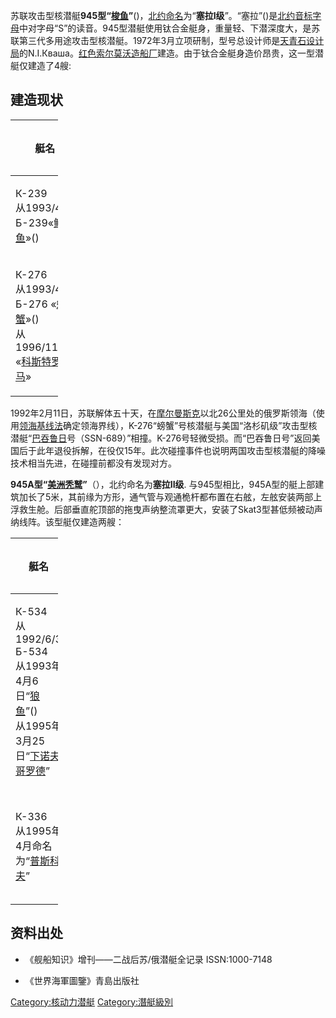 {{潛艇
|名称= 945型“梭鱼”  塞拉级 [[File:Naval_ensign_of_Russia.svg|30px]]
|图片= [[Image:Sierra_I_class_SSN.svg|300px]]<br />[[Image:Sierra_class_SSN.jpg|300px]]
|照片说明= 945型塞拉级
|舰种= 多用途攻击型核潜艇
|舰名= 鱼类
|拥有国= 俄羅斯
|前型= [[阿尔法级核潜艇|阿尔法级核潜艇]]
|次型= [[M级核潜艇|M级核潜艇]]
|同型= 4艘
|竣工= 首舰1984年
|结局= 3艘在役
|狀態= 
|水上吃水=  
|水上排水量= 945型：7200吨；945A型：7600吨
|水下排水量= 945型：8100吨；945A型：9100吨
|极限潜深= 750米
|长度= 945型：107米；945A型：110米
|阔度= 12米
|动力系统= [[壓水式反應堆|壓水式反應堆]]一台，[[蒸氣渦輪機|蒸氣渦輪機]]一台， 190兆瓦
|叶轴= 单轴双桨
|水上极速= 10[[节|节]]
|水中极速=  945型：34節；945A型：32節
|乘员= 61
|鱼雷= 4具533鱼雷发射管<br>4具650鱼雷发射管
|导弹= [[SS-N-21|SS-N-21]] [[SS-N-15|SS-N-15]] [[SS-N-16|SS-N-16]]
|其他武裝=
|結構= 钛合金双壳体
|续航力= 无限
|自持力= 大于三个月
|其他= 
}}

{{苏俄代号
|北约代号=塞拉I、II级
|苏俄代号=945
|苏俄名称=“[[梭鱼|梭鱼]]”'''({{lang-ru|Барракуда}})
}}

苏联攻击型核潜艇'''945型“[[梭鱼|梭鱼]]”'''({{lang-ru|Барракуда}})，[[北约命名|北约命名]]为“'''塞拉I级'''”。“塞拉”({{lang-en|Sierra}})是[[北约音标字母|北约音标字母]]中对字母“S”的读音。945型潜艇使用钛合金艇身，重量轻、下潜深度大，是苏联第三代多用途攻击型核潜艇。1972年3月立项研制，型号总设计师是[[天青石设计局|天青石设计局]]的N.I.Кваша。[[红色索尔莫沃造船厂|红色索尔莫沃造船厂]]建造。由于钛合金艇身造价昂贵，这一型潜艇仅建造了4艘:

== 建造现状 ==
{| class="wikitable" width=100% style="text-align:center;"
! width=25% |艇名
! width=5%  |序号
! width=15% |开工
! width=15% |下水
! width=15% |服役
! width=25% |状态
|-
| К-239 <br /> 从1993/4/6 Б-239«[[鲤鱼|鲤鱼]]»({{lang-ru|Карп}}) 
| 301
| 1979/7/20
| 1983/7/29
| 1984/9/29
| 1998/5/30退役
|-
| К-276 <br /> 从1993/4/6 Б-276 «[[螃蟹|螃蟹]]»({{lang-ru|Краб}}) <br /> 从1996/11/15 «[[科斯特罗马|科斯特罗马]]»
| 302
| 1984/4/21
| 1986/6/27
| 1987/10/27
| [[北方舰队|北方舰队]]在役
|}

1992年2月11日，苏联解体五十天，在[[摩尔曼斯克|摩尔曼斯克]]以北26公里处的俄罗斯领海（使用[[领海基线法|领海基线法]]确定领海界线），K-276“螃蟹”号核潜艇与美国“洛杉矶级”攻击型核潜艇“[[巴吞鲁日|巴吞鲁日]]号（SSN-689）”相撞。K-276号轻微受损。而“巴吞鲁日号”返回美国后于此年退役拆解，在役仅15年。此次碰撞事件也说明两国攻击型核潜艇的降噪技术相当先进，在碰撞前都没有发现对方。

'''945A型“[[新大陆秃鹫|美洲秃鹫]]”'''（{{lang-ru|Кондор}}），北约命名为'''塞拉II级'''. 与945型相比，945A型的艇上部建筑加长了5米，其前缘为方形，通气管与观通桅杆都布置在右舷，左舷安装两部上浮救生舱。后部垂直舵顶部的拖曳声纳整流罩更大，安装了Skat3型甚低频被动声纳线阵。该型艇仅建造两艘：

{| class="wikitable" width=100% style="text-align:center;"
! width=25% |艇名
! width=5%  |序号
! width=15% |开工
! width=15% |下水
! width=15% |服役
! width=25% |状态
|-
| К-534 <br /> 从1992/6/3 Б-534<br />从1993年4月6日“[[狼鳚科|狼鱼]]”({{lang-ru|Зубатка}})<br />从1995年3月25日“[[下诺夫哥罗德|下诺夫哥罗德]]”
| 303
| 1986/2/5
| 1989/8/7
| 1990/12/26
| [[北方舰队|北方舰队]]在役
|-
| К-336  <br /> 从1995年4月命名为“[[普斯科夫|普斯科夫]]”
| 304
| 1989/6/29
| 1992/7/28
| 1993/12/17
| [[北方舰队|北方舰队]]在役
|}

== 资料出处 ==
*《舰船知识》增刊——二战后苏/俄潜艇全记录 ISSN:1000-7148

*《世界海軍圖鑒》青島出版社
<references />


{{苏俄潜艇}}
[[Category:核动力潜艇|Category:核动力潜艇]]
[[Category:潛艇級別|Category:潛艇級別]]